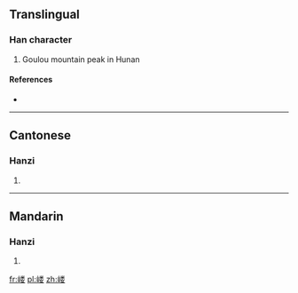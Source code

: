 {{also|嶁}}
==Translingual==

===Han character===
{{Han char|rn=46|rad=山|as=09|sn=12|four=|canj=山火木女 (UFDV)}}

# Goulou mountain peak in Hunan

====References====
* {{Han ref|kx=0316.381|hdz=10789.020|uh=5D5D|ud=23901}}

----

==Cantonese==

===Hanzi===
{{yue-hanzi|jyut=|y=lau5|tra=嶁}}

# {{defn|lang=yue|sort=山09}}

----

==Mandarin==

===Hanzi===
{{cmn-hanzi|tra=嶁|pin=[[lǒu]] ([[lou3]])|wg=lou<sup>3</sup>}}

# {{defn|lang=cmn|sort=山09}}

[[fr:嵝]]
[[pl:嵝]]
[[zh:嵝]]